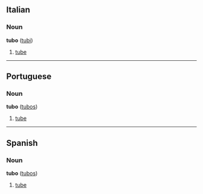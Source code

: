 ==Italian==
===Noun===
'''tubo''' ([[tubi]])

# [[tube]]

----

==Portuguese==
===Noun===
'''tubo''' ([[tubos]])

# [[tube]]

----

==Spanish==
===Noun===
'''tubo''' ([[tubos]])

# [[tube]]